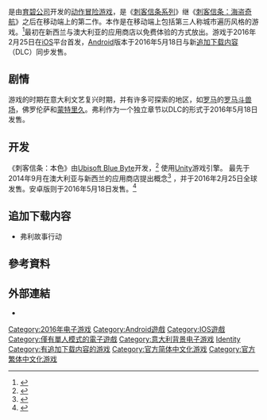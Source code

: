 {{NoteTA
|G1=Games
|1=zh-tw:刺客教條：英雄;zh-cn:刺客信条：本色;
|2=zh-tw:行動端;zh-hk:流動端;zh-cn:移动端;
}}
{{expand|time=2017-02-01T19:55:14+00:00}}
{{Infobox VG
| title = 刺客信条：本色
| platforms = [[iOS|iOS]]、[[Android|Android]]
| genre = [[动作角色扮演游戏|动作角色扮演]]
| developer = [[Ubisoft_Blue_Byte|Ubisoft Blue Byte]]
| publisher = [[Ubisoft|育碧]]
| series = [[刺客信条系列|刺客信条系列]]
| modes = [[单人电子游戏|单人]]
| released = '''iOS'''{{vgr|WW|2016年2月25日}}'''Android'''{{vgr|WW|2016年5月18日}}
}}

{{Vgname|刺客信条：本色|en=Assassin's Creed Identity}}是由[[育碧公司|育碧公司]]开发的[[动作冒险游戏|动作冒险游戏]]，是《[[刺客信条系列|刺客信条系列]]》继《[[刺客信条：海盗奇航|刺客信条：海盗奇航]]》之后在移动端上的第二作。本作是在移动端上包括第三人称城市遍历风格的游戏。<ref>{{Cite web|url=http://toucharcade.com/2016/02/05/assassins-creed-identity-q-and-a-videos/|title=Two New 'Assassin's Creed Identity' Q&A Videos Reveal New Details Ahead of February 25th Launch|accessdate=2016-02-06|author=Jared Nelson|work=TouchArcade|archive-date=2019-11-04|archive-url=https://web.archive.org/web/20191104215022/https://toucharcade.com/2016/02/05/assassins-creed-identity-q-and-a-videos/|dead-url=no}}</ref>最初在新西兰与澳大利亚的应用商店以免费体验的方式放出。游戏于2016年2月25日在[[iOS|iOS]]平台首发，[[Android|Android]]版本于2016年5月18日与新[[追加下载内容|追加下载内容]]（DLC）同步发售。

== 剧情 ==

游戏的时期在意大利文艺复兴时期，并有许多可探索的地区，如[[罗马斗兽场|罗马]]的[[罗马斗兽场|罗马斗兽场]]，佛罗伦萨和[[蒙特里久|蒙特里久]]。弗利作为一个独立章节以DLC的形式于2016年5月18日发售。

== 开发 ==

《刺客信条：本色》由[[Ubisoft_Blue_Byte|Ubisoft Blue Byte]]开发，<ref>{{Cite web|url=http://www.eurogamer.net/articles/2014-09-30-assassins-creed-identity-is-a-3d-action-adventure-game-for-ipad|title=Assassin's Creed: Identity is a 3D action-adventure game for iPad|accessdate=2015-01-22|date=2014-09-30|work=Eurogamer|archive-date=2015-05-30|archive-url=https://web.archive.org/web/20150530073036/http://www.eurogamer.net/articles/2014-09-30-assassins-creed-identity-is-a-3d-action-adventure-game-for-ipad|dead-url=no}}</ref> 使用[[Unity_(游戏引擎)|Unity]]游戏引擎。 最先于2014年9月在澳大利亚与新西兰的应用商店提出概念<ref>{{Cite web|url=http://www.gamespot.com/articles/ubisoft-reveals-its-new-action-rpg-assassins-creed/1100-6422654/|title=Ubisoft Reveals Its New Action-RPG, Assassin's Creed Identity|accessdate=2015-01-22|author=Rob Crossley|work=GameSpot|archive-date=2015-05-23|archive-url=https://web.archive.org/web/20150523085838/http://www.gamespot.com/articles/ubisoft-reveals-its-new-action-rpg-assassins-creed/1100-6422654/|dead-url=no}}</ref> ，并于2016年2月25日全球发售。安卓版则于2016年5月18日发售。<ref>{{Cite web|url=http://toucharcade.com/2016/02/05/assassins-creed-identity-q-and-a-videos/|title=Two New 'Assassin's Creed Identity' Q&A Videos Reveal New Details Ahead of February 25th Launch|accessdate=2015-02-07|date=2016-02-05|last=Nelson|first=Jared|work=Touch Arcade|archive-date=2019-11-04|archive-url=https://web.archive.org/web/20191104215022/https://toucharcade.com/2016/02/05/assassins-creed-identity-q-and-a-videos/|dead-url=no}}</ref>
== 追加下载内容 ==
*弗利故事行动
== 參考資料 ==
{{Reflist}}

== 外部連結 ==

* {{Official|http://assassinscreed.ubi.com/}}

{{刺客信条系列}}

{{DEFAULTSORT:Assassins Creed Identity}}
[[Category:2016年电子游戏|Category:2016年电子游戏]]
[[Category:Android遊戲|Category:Android遊戲]]
[[Category:IOS遊戲|Category:IOS遊戲]]
[[Category:僅有單人模式的電子遊戲|Category:僅有單人模式的電子遊戲]]
[[Category:意大利背景电子游戏|Category:意大利背景电子游戏]]
[[Category:刺客教條系列電子遊戲|Identity]]
[[Category:有追加下载内容的游戏|Category:有追加下载内容的游戏]]
[[Category:官方简体中文化游戏|Category:官方简体中文化游戏]]
[[Category:官方繁体中文化游戏|Category:官方繁体中文化游戏]]